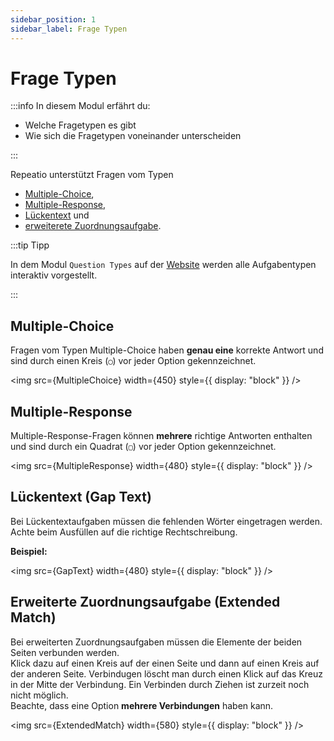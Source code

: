 ```yaml
---
sidebar_position: 1
sidebar_label: Frage Typen
---
```



# Frage Typen

:::info In diesem Modul erfährt du:

- Welche Fragetypen es gibt
- Wie sich die Fragetypen voneinander unterscheiden

:::

Repeatio unterstützt Fragen vom Typen

- [Multiple-Choice](#multiple-choice),
- [Multiple-Response](#multiple-response),
- [Lückentext](#lückentext-gap-text) und
- [erweiterete Zuordnungsaufgabe](#erweiterte-zuordnungsaufgabe-extended-match).

:::tip Tipp

In dem Modul `Question Types` auf der [Website](https://www.repeatio.de) werden alle Aufgabentypen interaktiv vorgestellt.

:::

## Multiple-Choice

Fragen vom Typen Multiple-Choice haben **genau eine** korrekte Antwort und sind durch einen Kreis (`◯`) vor jeder Option gekennzeichnet.

<img src={MultipleChoice} width={450} style={{ display: "block" }} />

## Multiple-Response

Multiple-Response-Fragen können **mehrere** richtige Antworten enthalten und sind durch ein Quadrat (`▢`) vor jeder Option gekennzeichnet.

<img src={MultipleResponse} width={480} style={{ display: "block" }} />

## Lückentext (Gap Text)

Bei Lückentextaufgaben müssen die fehlenden Wörter eingetragen werden.
Achte beim Ausfüllen auf die richtige Rechtschreibung.

**Beispiel:**

<img src={GapText} width={480} style={{ display: "block" }} />

## Erweiterte Zuordnungsaufgabe (Extended Match)

Bei erweiterten Zuordnungsaufgaben müssen die Elemente der beiden Seiten verbunden werden.  
Klick dazu auf einen Kreis auf der einen Seite und dann auf einen Kreis auf der anderen Seite.
Verbindugen löscht man durch einen Klick auf das Kreuz in der Mitte der Verbindung.
Ein Verbinden durch Ziehen ist zurzeit noch nicht möglich.  
Beachte, dass eine Option **mehrere Verbindungen** haben kann.

<img src={ExtendedMatch} width={580} style={{ display: "block" }} />
